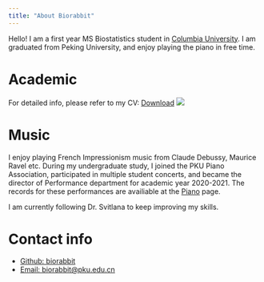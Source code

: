 ```yaml
---
title: "About Biorabbit"
---
```


Hello! I am a first year MS Biostatistics student in [Columbia University](https://www.columbia.edu/). I am graduated from Peking University, and enjoy playing the piano in free time.


# Academic
For detailed info, please refer to my CV:
[Download](academic/CV_Zekai_Jin.pdf)
<img src="academic/CV_Zekai_Jin.pdf">


# Music
I enjoy playing French Impressionism music from Claude Debussy, Maurice Ravel etc. During my undergraduate study, I joined the PKU Piano Association, participated in multiple student concerts, and became the director of Performance department for academic year 2020-2021. The records for these performances are availiable at the [Piano](Piano.html) page.

I am currently following Dr. Svitlana to keep improving my skills.


# Contact info
* [Github: biorabbit](https://github.com/biorabbit)
* [Email: biorabbit@pku.edu.cn](biorabbit@pku.edu.cn)




